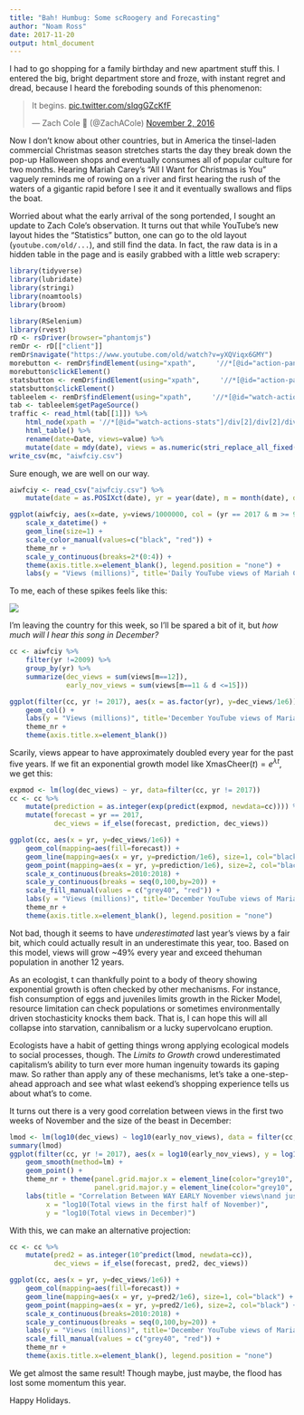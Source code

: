 ```yaml
---
title: "Bah! Humbug: Some scRoogery and Forecasting"
author: "Noam Ross"
date: 2017-11-20
output: html_document
---
```


I had to go shopping for a family birthday and new apartment stuff this. I
entered the big, bright department store and froze, with instant regret and dread, because I heard the foreboding sounds of this phenomenon:

<blockquote class="twitter-tweet" data-lang="en"><p lang="en" dir="ltr">It begins. <a href="https://t.co/sIqgGZcKfF">pic.twitter.com/sIqgGZcKfF</a></p>&mdash; Zach Cole 🌈 (@ZachACole) <a href="https://twitter.com/ZachACole/status/793920311414534144?ref_src=twsrc%5Etfw">November 2, 2016</a></blockquote>
<script async src="https://platform.twitter.com/widgets.js" charset="utf-8"></script>

Now I don't know about other countries, but in America the tinsel-laden commercial Christmas
season stretches starts the day they break down the pop-up
Halloween shops and eventually consumes all of popular culture for two months.   Hearing Mariah Carey's "All I Want for
Christmas is You" vaguely reminds me of rowing on a river and first hearing
the rush of the waters of a gigantic rapid before I see it and it eventually swallows and flips the boat.

Worried about what the early arrival of the song portended, I sought an
update to Zach Cole's observation.  It turns out that while YouTube's new layout
hides the "Statistics" button, one can go to the old layout (`youtube.com/old/...`),
and still find the data. In fact, the raw data is in a hidden table in the page
and is easily grabbed with a little web scrapery:


```r
library(tidyverse)
library(lubridate)
library(stringi)
library(noamtools)
library(broom)
```

```r
library(RSelenium)
library(rvest)
rD <- rsDriver(browser="phantomjs")
remDr <- rD[["client"]]
remDr$navigate("https://www.youtube.com/old/watch?v=yXQViqx6GMY")
morebutton <- remDr$findElement(using="xpath",     '//*[@id="action-panel-overflow-button"]')
morebutton$clickElement()
statsbutton <- remDr$findElement(using="xpath",     '//*[@id="action-panel-overflow-menu"]/li[2]/button')
statsbutton$clickElement()
tableelem <- remDr$findElement(using="xpath",     '//*[@id="watch-actions-stats"]/div[2]/div[2]/div/div[1]/div/div')
tab <- tableelem$getPageSource()
traffic <- read_html(tab[[1]]) %>% 
    html_node(xpath = '//*[@id="watch-actions-stats"]/div[2]/div[2]/div/div[1]/div/div/    table') %>% 
    html_table() %>% 
    rename(date=Date, views=value) %>% 
    mutate(date = mdy(date), views = as.numeric(stri_replace_all_fixed(views, ",",     "")))
write_csv(mc, "aiwfciy.csv")
```

Sure enough, we are well on our way. 

```r
aiwfciy <- read_csv("aiwfciy.csv") %>% 
    mutate(date = as.POSIXct(date), yr = year(date), m = month(date), d = day(date), yd = yday(date))

ggplot(aiwfciy, aes(x=date, y=views/1000000, col = (yr == 2017 & m >= 9))) +
    scale_x_datetime() +
    geom_line(size=1) +
    scale_color_manual(values=c("black", "red")) +
    theme_nr +
    scale_y_continuous(breaks=2*(0:4)) +
    theme(axis.title.x=element_blank(), legend.position = "none") +
    labs(y = "Views (millions)", title='Daily YouTube views of Mariah Carey\'s\n"All I Want for Christmas is You"')
```

To me, each of these spikes feels like this:

![](https://i.makeagif.com/media/11-26-2015/e3e-W5.gif)

I'm leaving the country for this week, so I'll be spared a bit of
it, but _how much will I hear this song in December?_ 

```r
cc <- aiwfciy %>% 
    filter(yr !=2009) %>% 
    group_by(yr) %>% 
    summarize(dec_views = sum(views[m==12]),
              early_nov_views = sum(views[m==11 & d <=15]))

ggplot(filter(cc, yr != 2017), aes(x = as.factor(yr), y=dec_views/1e6)) +
    geom_col() +
    labs(y = "Views (millions)", title='December YouTube views of Mariah Carey\'s\n"All I Want for Christmas is You"') +
    theme_nr +
    theme(axis.title.x=element_blank())

```

Scarily, views appear to have approximately doubled every year for the past
five years.  If we fit an exponential growth model like $\text{XmasCheer}(t) = e^{\lambda t}$,
we get this:

```r
expmod <- lm(log(dec_views) ~ yr, data=filter(cc, yr != 2017))
cc <- cc %>%
    mutate(prediction = as.integer(exp(predict(expmod, newdata=cc)))) %>% 
    mutate(forecast = yr == 2017,
           dec_views = if_else(forecast, prediction, dec_views))

ggplot(cc, aes(x = yr, y=dec_views/1e6)) +
    geom_col(mapping=aes(fill=forecast)) +
    geom_line(mapping=aes(x = yr, y=prediction/1e6), size=1, col="black") +
    geom_point(mapping=aes(x = yr, y=prediction/1e6), size=2, col="black") +
    scale_x_continuous(breaks=2010:2018) +
    scale_y_continuous(breaks = seq(0,100,by=20)) +
    scale_fill_manual(values = c("grey40", "red")) +
    labs(y = "Views (millions)", title='December YouTube views of Mariah Carey\'s\n"All I Want for Christmas is You"') +
    theme_nr +
    theme(axis.title.x=element_blank(), legend.position = "none")
```

Not bad, though it seems to have _underestimated_ last year's views by a fair bit,
which could actually result in an underestimate this year, too. Based on this model, views will grow ~49% every year and
 exceed thehuman population in another 12 years.

As an ecologist, t can thankfully point to a body of theory showing exponential
growth is often checked by other mechanisms. For instance, fish consumption of eggs and juveniles limits growth in the Ricker Model, resource limitation can check populations or
sometimes environmentally driven stochasticity knocks them back. That is, I can hope this
will all collapse into starvation, cannibalism or a lucky supervolcano eruption. 

Ecologists have a habit of getting things wrong applying ecological models to
social processes, though. The _Limits to Growth_ crowd underestimated capitalism's
ability to turn ever more human ingenuity towards its gaping maw.  So
rather than apply any of these mechanisms, let's take a one-step-ahead approach
and see what wlast eekend's shopping experience tells us about what's to come.

It turns out there is a very good correlation between views in the first two
weeks of November and the size of the beast in December:

```r
lmod <- lm(log10(dec_views) ~ log10(early_nov_views), data = filter(cc, yr != 2017))
summary(lmod)
ggplot(filter(cc, yr != 2017), aes(x = log10(early_nov_views), y = log10(dec_views))) +
    geom_smooth(method=lm) +
    geom_point() + 
    theme_nr + theme(panel.grid.major.x = element_line(color="grey10", size=0.5),
                     panel.grid.major.y = element_line(color="grey10", size=0.25)) +
    labs(title = "Correlation Between WAY EARLY November views\nand just excessive December views",
         x = "log10(Total views in the first half of November)",
         y = "log10(Total views in December)")

```

With this, we can make an alternative projection:


```r
cc <- cc %>%
    mutate(pred2 = as.integer(10^predict(lmod, newdata=cc)),
           dec_views = if_else(forecast, pred2, dec_views))

ggplot(cc, aes(x = yr, y=dec_views/1e6)) +
    geom_col(mapping=aes(fill=forecast)) +
    geom_line(mapping=aes(x = yr, y=pred2/1e6), size=1, col="black") +
    geom_point(mapping=aes(x = yr, y=pred2/1e6), size=2, col="black") +
    scale_x_continuous(breaks=2010:2018) +
    scale_y_continuous(breaks = seq(0,100,by=20)) +
    labs(y = "Views (millions)", title='December YouTube views of Mariah Carey\'s\n"All I Want for Christmas is You"') +
    scale_fill_manual(values = c("grey40", "red")) +
    theme_nr +
    theme(axis.title.x=element_blank(), legend.position = "none")
```

We get almost the same result! Though maybe, just maybe, the flood
has lost some momentum this year. 

Happy Holidays.

